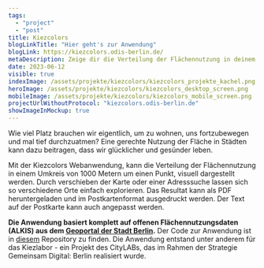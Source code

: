 ```yaml
---
tags:
  - "project"
  - "post"
title: Kiezcolors
blogLinkTitle: "Hier geht's zur Anwendung"
blogLink: https://kiezcolors.odis-berlin.de/
metaDescription: Zeige dir die Verteilung der Flächennutzung in deinem Kiez an
date: 2023-06-12
visible: true
indexImage: /assets/projekte/kiezcolors/kiezcolors_projekte_kachel.png
heroImage: /assets/projekte/kiezcolors/kiezcolors_desktop_screen.png
mobileImage: /assets/projekte/kiezcolors/kiezcolors_mobile_screen.png
projectUrlWithoutProtocol: "kiezcolors.odis-berlin.de"
showImageInMockup: true
---
```


Wie viel Platz brauchen wir eigentlich, um zu wohnen, uns fortzubewegen und mal tief durchzuatmen? Eine gerechte Nutzung der Fläche in Städten kann dazu beitragen, dass wir glücklicher und gesünder leben.

Mit der Kiezcolors Webanwendung, kann die Verteilung der Flächennutzung in einem Umkreis von 1000 Metern um einen Punkt, visuell dargestellt werden. Durch verschieben der Karte oder einer Adresssuche lassen sich so verschiedene Orte einfach explorieren. Das Resultat kann als PDF heruntergeladen und im Postkartenformat ausgedruckt werden. Der Text auf der Postkarte kann auch angepasst werden.

**Die Anwendung basiert komplett auf offenen Flächennutzungsdaten (ALKIS) aus dem [Geoportal der Stadt Berlin](https://fbinter.stadt-berlin.de/fb/).** Der Code zur Anwendung ist in [diesem](https://github.com/technologiestiftung/kiezcolors/) Repository zu finden. Die Anwendung entstand unter anderem für das Kiezlabor - ein Projekt des CityLABs, das im Rahmen der Strategie Gemeinsam Digital: Berlin realisiert wurde.


<ImageSection
  src="/images/postcard_kiezcolors.png"
  caption="Beispiel Poskarte"
  withShadow
/>
